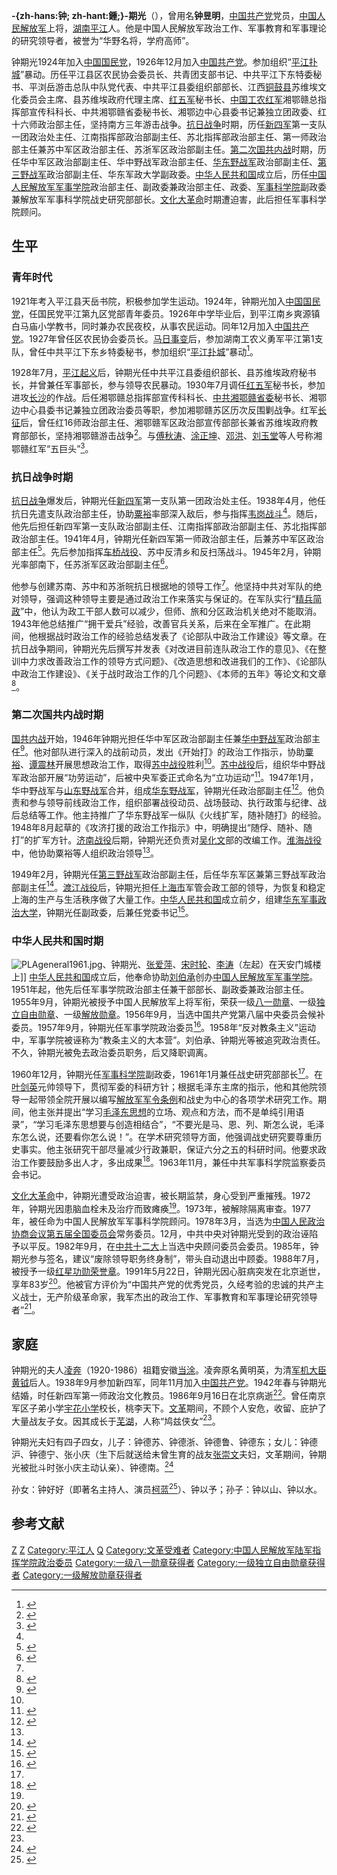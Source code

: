 {{Infobox_officeholder
| name = 钟期光
| image name = zhongqiguang.jpg
| width = 210px
| Sex = 男
| different name = 钟昱明
|now=[[中国人民解放军上将|中国人民解放军上将]]
|period=
|now1=[[中国人民解放军军事学院|中国人民解放军军事学院]]政治委员
|period1=1957年9月 - 1958年
| party = {{中国共产党|22px}}
| Native place = [[湖南|湖南]][[平江|平江]]
| date of birth = 1909年1月2日
| place of birth =  {{QING|湖南省}}[[平江縣|平江縣]]
| date of death = {{death date and age|1991|5|22|1909|1|2}}
| place of death = {{CHN-1949}}[[北京市|北京市]]
| nationality = {{PRC}}
| spouse = [[凌奔|凌奔]]
| relatives = 钟德苏、钟德浙、钟德鲁、钟德东、钟德沪、钟德宁、张晓庆、钟德南、钟好好（[[柯蓝|柯蓝]]）、钟以予、钟以山、钟以水
| educate = [[平江县立中学|平江县立中学]]
| past = 
| work = 《钟期光回忆录》
}}

'''-{zh-hans:钟; zh-hant:鍾;}-期光'''（{{bd|1909年|1月2日|1991年|5月22日|catIdx=Z}}），曾用名'''钟昱明'''，[[中国共产党|中国共产党]]党员，[[中国人民解放军|中国人民解放军]]上将，[[湖南|湖南]][[平江|平江]]人。他是中国人民解放军政治工作、军事教育和军事理论的研究领导者，被誉为“华野名将，学府高师”。

钟期光1924年加入[[中国国民党|中国国民党]]，1926年12月加入[[中国共产党|中国共产党]]。参加组织“[[平江扑城|平江扑城]]”暴动。历任平江县区农民协会委员长、共青团支部书记、中共平江下东特委秘书、平浏岳游击总队中队党代表、中共平江县委组织部部长、江西[[铜鼓县|铜鼓县]]苏维埃文化委员会主席、县苏维埃政府代理主席、[[红五军|红五军]]秘书长、[[中国工农红军|中国工农红军]]湘鄂赣总指挥部宣传科科长、中共湘鄂赣省委秘书长、湘鄂边中心县委书记兼独立团政委、红十六师政治部主任，坚持南方三年游击战争。[[抗日战争|抗日战争]]时期，历任[[新四军|新四军]]第一支队一团政治处主任、江南指挥部政治部副主任、苏北指挥部政治部主任、第一师政治部主任兼苏中军区政治部主任、苏浙军区政治部副主任。[[第二次国共内战|第二次国共内战]]时期，历任华中军区政治部副主任、华中野战军政治部主任、[[华东野战军|华东野战军]]政治部副主任、[[第三野战军|第三野战军]]政治部副主任、华东军政大学副政委。[[中华人民共和国|中华人民共和国]]成立后，历任[[中国人民解放军军事学院|中国人民解放军军事学院]]政治部主任、副政委兼政治部主任、政委、[[军事科学院|军事科学院]]副政委兼解放军军事科学院战史研究部部长。[[文化大革命|文化大革命]]时期遭迫害，此后担任军事科学院顾问。

== 生平 ==
=== 青年时代 ===
1921年考入平江县天岳书院，积极参加学生运动。1924年，钟期光加入[[中国国民党|中国国民党]]，任国民党平江第九区党部青年委员。1926年中学毕业后，到平江南乡爽源镇白马庙小学教书，同时兼办农民夜校，从事农民运动。同年12月加入[[中国共产党|中国共产党]]。1927年曾任区农民协会委员长。[[马日事变|马日事变]]后，参加湖南工农义勇军平江第1支队，曾任中共平江下东乡特委秘书，参加组织“[[平江扑城|平江扑城]]”暴动<ref name="官方">{{cite web|url=http://dangshi.people.com.cn/GB/170835/177582/177583/10623038.html|title=钟期光|publisher=中国共产党新闻网|accessdate=2015-06-25}}</ref>。

1928年7月，[[平江起义|平江起义]]后，钟期光任中共平江县委组织部长、县苏维埃政府秘书长，并曾兼任军事部长，参与领导农民暴动。1930年7月调任[[红五军|红五军]]秘书长，参加进攻[[长沙|长沙]]的作战。后任湘鄂赣总指挥部宣传科科长、[[中共湘鄂赣省委|中共湘鄂赣省委]]秘书长、湘鄂边中心县委书记兼独立团政治委员等职，参加湘鄂赣苏区历次反围剿战争。红军[[长征|长征]]后，曾任红16师政治部主任、湘鄂赣军区政治部宣传部部长兼省苏维埃政府教育部部长，坚持湘鄂赣游击战争<ref>{{cite book|title=忆南方三年游击战争|author=宋之的等|year=1987|pages=409|location=上海|publisher=上海文艺出版社|isbn=}}</ref>。与[[傅秋涛|傅秋涛]]、[[涂正坤|涂正坤]]、[[邓洪|邓洪]]、[[刘玉堂_(1913年)|刘玉堂]]等人号称湘鄂赣红军“五巨头”<ref>{{cite journal|title=荣获3枚一级勋章的47位开国上将功勋榜(十六)|author=欧阳青|journal=党史纵览|year=2014|issue=4|url=http://mall.cnki.net/magazine/Article/DSZL201404005.htm}}</ref>。

=== 抗日战争时期 ===
[[抗日战争|抗日战争]]爆发后，钟期光任[[新四军|新四军]]第一支队第一团政治处主任。1938年4月，他任抗日先遣支队政治部主任，协助[[粟裕|粟裕]]率部深入敌后，参与指挥[[韦岗战斗|韦岗战斗]]<ref name="官方"/>。随后，他先后担任新四军第一支队政治部副主任、江南指挥部政治部副主任、苏北指挥部政治部主任。1941年4月，钟期光任新四军第一师政治部主任，后兼苏中军区政治部主任<ref>{{cite book |author=粟裕 |title=粟裕回忆录|year=2007 |publisher= 解放军出版社 |location=北京 |pages= 159-165 |isbn=978-7-5065-5426-8}}</ref>。先后参加指挥[[车桥战役|车桥战役]]、苏中反清乡和反扫荡战斗。1945年2月，钟期光率部南下，任苏浙军区政治部副主任<ref>{{cite book |author=张明金、刘立勤 |title=中国人民解放军历史上的200个军区|year=2010|publisher=解放军文艺出版社 |location=北京 |pages=180|isbn=978-7-5033-2252-5}}</ref>。

他参与创建苏南、苏中和苏浙皖抗日根据地的领导工作<ref name="官方"/>。他坚持中共对军队的绝对领导，强调这种领导主要是通过政治工作来落实与保证的。在军队实行“[[精兵简政|精兵简政]]”中，他认为政工干部人数可以减少，但师、旅和分区政治机关绝对不能取消。1943年他总结推广“拥干爱兵”经验，改善官兵关系，后来在全军推广。在此期间，他根据战时政治工作的经验总结发表了《论部队中政治工作建设》等文章。在抗日战争期间，钟期光先后撰写并发表《对改进目前连队政治工作的意见》、《在整训中力求改善政治工作的领导方式问题》、《改造思想和改进我们的工作》、《论部队中政治工作建设》、《关于战时政治工作的几个问题》、《本师的五年》等论文和文章<ref name="欧阳青">{{cite book |author=欧阳青 |title=大授衔：1955共和国将帅授衔档案|year=2011|publisher=长城出版社 |location=北京|pages=395-396|isbn=978-7-5483-0058-8}}</ref>。

=== 第二次国共内战时期 ===
[[国共内战|国共内战]]开始，1946年钟期光担任华中军区政治部副主任兼[[华中野战军|华中野战军]]政治部主任<ref>{{cite book |title=中国二十世纪纪事本末 |volume = 附卷·人物 |editor = 周鸿、朱汉国 主编 |location = 济南 |publisher=山东人民出版社 |year=2000 |page = 539 |ISBN = 7-209-02403-4}}</ref>。他对部队进行深入的战前动员，发出《开始打》的政治工作指示，协助[[粟裕|粟裕]]、[[谭震林|谭震林]]开展思想政治工作，取得[[苏中战役|苏中战役]]胜利<ref name="官方"/>。[[苏中战役|苏中战役]]后，组织华中野战军政治部开展“功劳运动”，后被中央军委正式命名为“立功运动”<ref>{{cite book |title= 钟期光回忆录 |editor = 钟期光 |location = 北京 |publisher=解放军出版社 |year=1995 |page = 211-230 |ISBN = 7-5065-2719-7}}</ref>。1947年1月，华中野战军与[[山东野战军|山东野战军]]合并，组成[[华东野战军|华东野战军]]，钟期光任政治部副主任<ref>{{cite book|author=南京军区《第三野战军战史》编辑室|title=中国人民解放军第三野战军战史|location=北京|publisher=解放军出版社|year=1999|pages=89|isbn=978-7-5065-5397-1}}</ref>。他负责和参与领导前线政治工作，组织部署战役动员、战场鼓动、执行政策与纪律、战后总结等工作。他主持推广了华东野战军一纵队《火线扩军，随补随打》的经验。1948年8月起草的《攻济打援的政治工作指示》中，明确提出“随俘、随补、随打”的扩军方针。[[济南战役|济南战役]]后期，钟期光还负责对[[吴化文|吴化文]]部的改编工作。[[淮海战役|淮海战役]]中，他协助粟裕等人组织政治领导<ref name="欧阳青"/>。

1949年2月，钟期光任[[第三野战军|第三野战军]]政治部副主任，后任华东军区兼第三野战军政治部副主任<ref>{{cite book|author=《中国人民解放军军史》编写组|title=中国人民解放军军史：第三卷|year=2010|publisher=军事科学出版社|pages=325|isbn=978-7-80237-381-5}}</ref>。[[渡江战役|渡江战役]]后，钟期光担任[[上海市|上海市]]军管会政工部的领导，为恢复和稳定上海的生产与生活秩序做了大量工作。[[中华人民共和国|中华人民共和国]]成立前夕，组建[[华东军事政治大学|华东军事政治大学]]，钟期光任副政委，后兼任党委书记<ref name="bkqs">{{cite book |editor = 宋时轮 |title=《[[中国大百科全书|中国大百科全书]]》|volume=军事II|pages=1376|year=1989|location=北京 |publisher = 中国大百科全书出版社 |ISBN = 978-7-5000-0247-5}}</ref>。

=== 中华人民共和国时期 ===
[[File:PLAgeneral1961.jpg|thumb]]、钟期光、[[张爱萍|张爱萍]]、[[宋时轮|宋时轮]]、[[李涛_(解放军)|李涛]]（左起）在天安门城楼上]]
[[中华人民共和国|中华人民共和国]]成立后，他奉命协助[[刘伯承|刘伯承]]创办[[中国人民解放军军事学院|中国人民解放军军事学院]]。1951年起，他先后任军事学院政治部主任兼干部部长、副政委兼政治部主任。1955年9月，钟期光被授予中国人民解放军上将军衔，荣获一级[[八一勋章_(1955年)|八一勋章]]、一级[[独立自由勋章|独立自由勋章]]、一级[[解放勋章|解放勋章]]。1956年9月，当选中国共产党第八届中央委员会候补委员。1957年9月，钟期光任军事学院政治委员<ref>{{cite book|title=中华人民共和国军事史要|author=军事科学院军事历史研究所|pages=244|location=北京|publisher=军事科学出版社|year=2005|isbn=7-80137-800-8}}</ref>。1958年“反对教条主义”运动中，军事学院被诬称为“教条主义的大本营”。刘伯承、钟期光等被追究政治责任。不久，钟期光被免去政治委员职务，后又降职调离。 

1960年12月，钟期光任[[军事科学院|军事科学院]]副政委，1961年1月兼任战史研究部部长<ref name="官方"/>。在[[叶剑英|叶剑英]]元帅领导下，贯彻军委的科研方针；根据毛泽东主席的指示，他和其他院领导一起带领全院开展以编写[[解放军军令条例|解放军军令条例]]和战史为中心的各项学术研究工作。期间，他主张并提出“学习[[毛泽东思想|毛泽东思想]]的立场、观点和方法，而不是单纯引用语录”，“学习毛泽东思想要与创造相结合”，“不要光是马、恩、列、斯怎么说，毛泽东怎么说，还要看你怎么说！”。在学术研究领导方面，他强调战史研究要尊重历史事实。他主张研究干部尽量减少行政兼职，保证六分之五的科研时间。他要求政治工作要鼓励多出人才，多出成果<ref>{{cite web|url=http://dangshi.people.com.cn/GB/170835/177582/177583/10623105.html|title=政治工作多建树　毕生心血献人民——深切怀念钟期光同志|publisher=人民日报|date=1991-08-13|accessdate=2015-06-25}}</ref>。1963年11月，兼任中共军事科学院监察委员会书记。

[[文化大革命|文化大革命]]中，钟期光遭受政治迫害，被长期监禁，身心受到严重摧残。1972年，钟期光因患脑血栓未及治疗而致瘫痪<ref name="官方"/>。1973年，被解除隔离审查。1977年，被任命为中国人民解放军军事科学院顾问。1978年3月，当选为[[中国人民政治协商会议第五届全国委员会|中国人民政治协商会议第五届全国委员会]]常务委员。12月，中共中央对钟期光受到的政治诬陷予以平反。1982年9月，在[[中共十二大|中共十二大]]上当选中央顾问委员会委员。1985年，钟期光参与签名，建议“废除领导职务终身制”，带头自动退出中顾委。1988年7月，被授予一级[[红星功勋荣誉章|红星功勋荣誉章]]。1991年5月22日，钟期光因心脏病突发在北京逝世，享年83岁<ref name="ming">{{cite book| language = zh-hans|author= 星火燎原编辑部 |title=中国人民解放军将帅名录|volume=第一卷|year=2007|publisher=解放军出版社 |location=北京|isbn=7-5065-5031-8| pages = 129}}</ref>。他被官方评价为“中国共产党的优秀党员，久经考验的忠诚的共产主义战士，无产阶级革命家，我军杰出的政治工作、军事教育和军事理论研究领导者”<ref>{{cite web|url=http://dangshi.people.com.cn/GB/170835/177582/177583/10623190.html|title=钟期光同志遗体告别仪式在京举行|publisher=人民日报|date=1991-06-13|accessdate=2015-06-25}}</ref>。

== 家庭 ==
钟期光的夫人[[凌奔|凌奔]]（1920-1986）祖籍安徽[[当涂|当涂]]。凌奔原名黄明英，为清[[军机大臣|军机大臣]][[黄钺_(清朝官员)|黄钺]]后人。1938年9月参加新四军，同年11月加入[[中国共产党|中国共产党]]。1942年春与钟期光结婚，时任新四军第一师政治文化教员。1986年9月16日在北京病逝<ref name="#1">{{cite book|author=陈丹淮;叶葳葳|title=三个新四军女兵的多彩人生：回忆母亲张茜、王于畊、凌奔|date=2011-11-01|publisher=人民出版社|location=北京|language=zh-hans|isbn=978-7-0101-0431-7|pages=285-392}}</ref>。曾任南京军区子弟小学[[宇花小学|宇花小学]]校长，桃李天下。[[文革|文革]]期间，不顾个人安危，收留、庇护了大量战友子女。因其成长于[[芜湖|芜湖]]，人称“鸠兹侠女”<ref name="#1"/>。

钟期光夫妇有四子四女，儿子：钟德苏、钟德浙、钟德鲁、钟德东；女儿：钟德沪、钟德宁、张小庆（生下后就送给未曾生育的战友[[张崇文|张崇文]]夫妇，文革期间，钟期光被批斗时张小庆主动认亲）、钟德南。<ref>{{cite web|author=蒲德生|title=开国上将与夫人|url=http://club.china.com/data/thread/1011/2710/98/11/9_1.html|publisher=中华网|location=北京|date=2010-03-24|accessdate=2015-06-27|deadurl=yes|archiveurl=https://web.archive.org/web/20150222125258/http://club.china.com/data/thread/1011/2710/98/11/9_1.html|archivedate=2015-02-22}}</ref>

孙女：钟好好（即著名主持人、演员[[柯蓝|柯蓝]]<ref>{{cite news|url=http://yule.sohu.com/20090618/n264609631.shtml|title=柯蓝：做男子情怀的大女人|author=孟静|publisher=搜狐|date=2009-06-18|accessdate=2015-06-25}}</ref>）、钟以予；孙子：钟以山、钟以水。

== 参考文献 ==
{{Reflist|2}}
{{中国人民解放军开国上将}}

[[Category:中國人民解放軍人物|Z]]
[[Category:中国人民解放军上将|Z]]
[[Category:平江人|Category:平江人]]
[[Category:鍾姓|Q]]
[[Category:文革受难者|Category:文革受难者]]
[[Category:中国人民解放军陆军指挥学院政治委员|Category:中国人民解放军陆军指挥学院政治委员]]
[[Category:一级八一勋章获得者|Category:一级八一勋章获得者]]
[[Category:一级独立自由勋章获得者|Category:一级独立自由勋章获得者]]
[[Category:一级解放勋章获得者|Category:一级解放勋章获得者]]